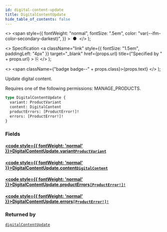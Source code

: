 ```yaml
---
id: digital-content-update
title: DigitalContentUpdate
hide_table_of_contents: false
---
```


  <>
    <span
      style={{
        fontWeight: "normal",
        fontSize: ".5em",
        color: "var(--ifm-color-secondary-darkest)",
      }}
    >
      &nbsp;●&nbsp;
    </span>
  </>
);

  <>
    Specification
    <a
      className="link"
      style={{ fontSize: "1.5em", paddingLeft: "4px" }}
      target="\_blank"
      href={props.url}
      title={"Specified by " + props.url}
    >
      ⎘
    </a>
  </>
);

  <>
    <span className={"badge badge--" + props.class}>{props.text}</span>
  </>
);

Update digital content.

Requires one of the following permissions: MANAGE_PRODUCTS.

```graphql
type DigitalContentUpdate {
  variant: ProductVariant
  content: DigitalContent
  productErrors: [ProductError!]!
  errors: [ProductError!]!
}
```

### Fields

#### [<code style={{ fontWeight: 'normal' }}>DigitalContentUpdate.<b>variant</b></code>](#)<Bullet />[`ProductVariant`](../../api-reference/products/objects/product-variant) <Badge class="secondary" text="object"/> <Badge class="secondary" text="products"/>

>

#### [<code style={{ fontWeight: 'normal' }}>DigitalContentUpdate.<b>content</b></code>](#)<Bullet />[`DigitalContent`](../../api-reference/miscellaneous/objects/digital-content) <Badge class="secondary" text="object"/> <Badge class="secondary" text="miscellaneous"/>

>

#### [<code style={{ fontWeight: 'normal' }}>DigitalContentUpdate.<b>productErrors</b></code>](#)<Bullet />[`[ProductError!]!`](../../api-reference/products/objects/product-error) <Badge class="secondary" text="non-null"/> <Badge class="secondary" text="object"/> <Badge class="secondary" text="products"/>

>

#### [<code style={{ fontWeight: 'normal' }}>DigitalContentUpdate.<b>errors</b></code>](#)<Bullet />[`[ProductError!]!`](../../api-reference/products/objects/product-error) <Badge class="secondary" text="non-null"/> <Badge class="secondary" text="object"/> <Badge class="secondary" text="products"/>

>

### Returned by

[`digitalContentUpdate`](../../api-reference/products/mutations/digital-content-update) <Badge class="secondary" text="mutation"/>
